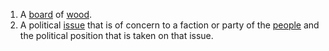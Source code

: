 #A [[board]] of [[wood]].
#A political [[issue]] that is of concern to a faction or party of the [[people]] and the political position that is taken on that issue.